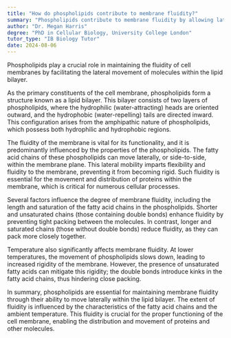 ```yaml
---
title: "How do phospholipids contribute to membrane fluidity?"
summary: "Phospholipids contribute to membrane fluidity by allowing lateral movement of molecules within the lipid bilayer."
author: "Dr. Megan Harris"
degree: "PhD in Cellular Biology, University College London"
tutor_type: "IB Biology Tutor"
date: 2024-08-06
---
```


Phospholipids play a crucial role in maintaining the fluidity of cell membranes by facilitating the lateral movement of molecules within the lipid bilayer.

As the primary constituents of the cell membrane, phospholipids form a structure known as a lipid bilayer. This bilayer consists of two layers of phospholipids, where the hydrophilic (water-attracting) heads are oriented outward, and the hydrophobic (water-repelling) tails are directed inward. This configuration arises from the amphipathic nature of phospholipids, which possess both hydrophilic and hydrophobic regions.

The fluidity of the membrane is vital for its functionality, and it is predominantly influenced by the properties of the phospholipids. The fatty acid chains of these phospholipids can move laterally, or side-to-side, within the membrane plane. This lateral mobility imparts flexibility and fluidity to the membrane, preventing it from becoming rigid. Such fluidity is essential for the movement and distribution of proteins within the membrane, which is critical for numerous cellular processes.

Several factors influence the degree of membrane fluidity, including the length and saturation of the fatty acid chains in the phospholipids. Shorter and unsaturated chains (those containing double bonds) enhance fluidity by preventing tight packing between the molecules. In contrast, longer and saturated chains (those without double bonds) reduce fluidity, as they can pack more closely together.

Temperature also significantly affects membrane fluidity. At lower temperatures, the movement of phospholipids slows down, leading to increased rigidity of the membrane. However, the presence of unsaturated fatty acids can mitigate this rigidity; the double bonds introduce kinks in the fatty acid chains, thus hindering close packing.

In summary, phospholipids are essential for maintaining membrane fluidity through their ability to move laterally within the lipid bilayer. The extent of fluidity is influenced by the characteristics of the fatty acid chains and the ambient temperature. This fluidity is crucial for the proper functioning of the cell membrane, enabling the distribution and movement of proteins and other molecules.
    